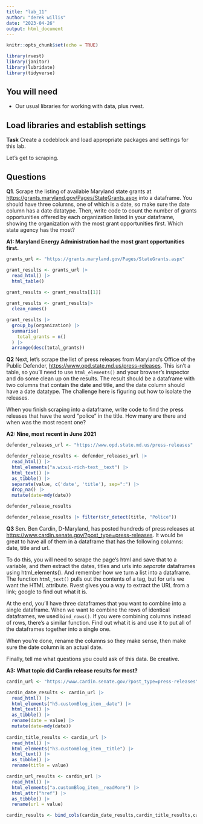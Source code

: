 ```yaml
---
title: "lab_11"
author: "derek willis"
date: "2023-04-26"
output: html_document
---
```


```r
knitr::opts_chunk$set(echo = TRUE)

library(rvest)
library(janitor)
library(lubridate)
library(tidyverse)
```

## You will need

-   Our usual libraries for working with data, plus rvest.

## Load libraries and establish settings

**Task** Create a codeblock and load appropriate packages and settings for this lab.

Let's get to scraping.

## Questions

**Q1**. Scrape the listing of available Maryland state grants at <https://grants.maryland.gov/Pages/StateGrants.aspx> into a dataframe. You should have three columns, one of which is a date, so make sure the date column has a date datatype. Then, write code to count the number of grants opportunities offered by each organization listed in your dataframe, showing the organization with the most grant opportunities first. Which state agency has the most?

**A1: Maryland Energy Administration had the most grant opportunities first.**

```r
grants_url <- "https://grants.maryland.gov/Pages/StateGrants.aspx"

grant_results <- grants_url |>
  read_html() |>
  html_table()
  
grant_results <- grant_results[[1]]

grant_results <- grant_results|>
  clean_names()

grant_results |>
  group_by(organization) |>
  summarise(
    total_grants = n()
  ) |>
  arrange(desc(total_grants))
```

**Q2** Next, let's scrape the list of press releases from Maryland's Office of the Public Defender, <https://www.opd.state.md.us/press-releases>. This isn't a table, so you'll need to use `html_elements()` and your browser's inspector and do some clean up on the results. The result should be a dataframe with two columns that contain the date and title, and the date column should have a date datatype. The challenge here is figuring out how to isolate the releases.

When you finish scraping into a dataframe, write code to find the press releases that have the word "police" in the title. How many are there and when was the most recent one?

**A2: Nine, most recent in June 2021**

```r
defender_releases_url <- "https://www.opd.state.md.us/press-releases"

defender_release_results <- defender_releases_url |>
  read_html() |>
  html_elements("a.wixui-rich-text__text") |>
  html_text() |>
  as_tibble() |>
  separate(value, c('date', 'title'), sep=":") |>
  drop_na() |>
  mutate(date=mdy(date))

defender_release_results

defender_release_results |> filter(str_detect(title, "Police"))
```

**Q3** Sen. Ben Cardin, D-Maryland, has posted hundreds of press releases at <https://www.cardin.senate.gov/?post_type=press-releases>. It would be great to have all of them in a dataframe that has the following columns: date, title and url.

To do this, you will need to scrape the page's html and save that to a variable, and *then* extract the dates, titles and urls into *separate* dataframes using html_elements(). And remember how we turn a list into a dataframe. The function `html_text()` pulls out the contents of a tag, but for urls we want the HTML attribute. Rvest gives you a way to extract the URL from a link; google to find out what it is.

At the end, you'll have three dataframes that you want to combine into a single dataframe. When we want to combine the rows of identical dataframes, we used `bind_rows()`. If you were combining columns instead of rows, there's a similar function. Find out what it is and use it to put all of the dataframes together into a single one.

When you're done, rename the columns so they make sense, then make sure the date column is an actual date.

Finally, tell me what questions you could ask of this data. Be creative.

**A3: What topic did Cardin release results for most?**

```r
cardin_url <- "https://www.cardin.senate.gov/?post_type=press-releases"

cardin_date_results <- cardin_url |>
  read_html() |>
  html_elements("h5.customBlog_item__date") |>
  html_text() |>
  as_tibble() |>
  rename(date = value) |>
  mutate(date=mdy(date))
  
cardin_title_results <- cardin_url |>
  read_html() |>
  html_elements("h3.customBlog_item__title") |>
  html_text() |>
  as_tibble() |>
  rename(title = value)

cardin_url_results <- cardin_url |>
  read_html() |>
  html_elements("a.customBlog_item__readMore") |>
  html_attr("href") |>
  as_tibble() |>
  rename(url = value)

cardin_results <- bind_cols(cardin_date_results,cardin_title_results,cardin_url_results)
```
